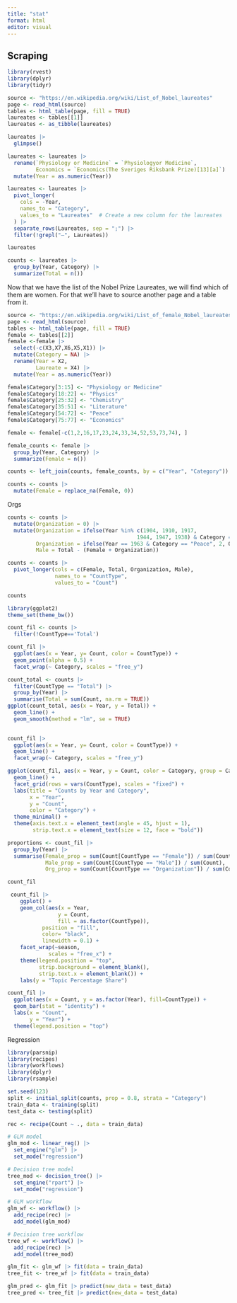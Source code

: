 ```yaml
---
title: "stat"
format: html
editor: visual
---
```


## Scraping

```r
library(rvest)
library(dplyr)
library(tidyr)
```

```r
source <- "https://en.wikipedia.org/wiki/List_of_Nobel_laureates"
page <- read_html(source)
tables <- html_table(page, fill = TRUE)
laureates <- tables[[1]]
laureates <- as_tibble(laureates)
```

```r
laureates |>
  glimpse()
```

```r
laureates <- laureates |>
  rename(`Physiology or Medicine` = `Physiologyor Medicine`,
         Economics = `Economics(The Sveriges Riksbank Prize)[13][a]`) |>
  mutate(Year = as.numeric(Year))
```

```r
laureates <- laureates |>
  pivot_longer(
    cols = -Year, 
    names_to = "Category",
    values_to = "Laureates"  # Create a new column for the laureates
  ) |>
  separate_rows(Laureates, sep = ";") |>
  filter(!grepl("—", Laureates))
```

```r
laureates
```

```r
counts <- laureates |>
  group_by(Year, Category) |>
  summarize(Total = n())
```

Now that we have the list of the Nobel Prize Laureates, we will find which of them are women. For that we'll have to source another page and a table from it.

```r
source <- "https://en.wikipedia.org/wiki/List_of_female_Nobel_laureates"
page <- read_html(source)
tables <- html_table(page, fill = TRUE)
female <- tables[[2]]
female <-female |>
  select(-c(X3,X7,X6,X5,X1)) |>
  mutate(Category = NA) |>
  rename(Year = X2,
         Laureate = X4) |>
  mutate(Year = as.numeric(Year))
```

```r
female$Category[3:15] <- "Physiology or Medicine"
female$Category[18:22] <- "Physics"
female$Category[25:32] <- "Chemistry"
female$Category[35:51] <- "Literature"
female$Category[54:72] <- "Peace"
female$Category[75:77] <- "Economics"

female <- female[-c(1,2,16,17,23,24,33,34,52,53,73,74), ]
```

```r
female_counts <- female |>
  group_by(Year, Category) |>
  summarize(Female = n())
```

```r
counts <- left_join(counts, female_counts, by = c("Year", "Category"))
```

```r
counts <- counts |>
  mutate(Female = replace_na(Female, 0))
```

Orgs

```r
counts <- counts |>
  mutate(Organization = 0) |>
  mutate(Organization = ifelse(Year %in% c(1904, 1910, 1917,
                                         1944, 1947, 1938) & Category == "Peace", 1, Organization),
         Organization = ifelse(Year == 1963 & Category == "Peace", 2, Organization),
         Male = Total - (Female + Organization)) 
```

```r
counts <- counts |>
  pivot_longer(cols = c(Female, Total, Organization, Male), 
               names_to = "CountType", 
               values_to = "Count")
```

```r
counts
```

```r
library(ggplot2)
theme_set(theme_bw())
```

```r
count_fil <- counts |>
  filter(!CountType=='Total')
```

```r
count_fil |>
  ggplot(aes(x = Year, y= Count, color = CountType)) +
  geom_point(alpha = 0.5) +
  facet_wrap(~ Category, scales = "free_y")
```

```r
count_total <- counts |>
  filter(CountType == "Total") |>
  group_by(Year) |>
  summarise(Total = sum(Count, na.rm = TRUE))
ggplot(count_total, aes(x = Year, y = Total)) +
  geom_line() +
  geom_smooth(method = "lm", se = TRUE)
  
```

```r
count_fil |>
  ggplot(aes(x = Year, y= Count, color = CountType)) +
  geom_line() +
  facet_wrap(~ Category, scales = "free_y")
```

```r
ggplot(count_fil, aes(x = Year, y = Count, color = Category, group = Category)) +
  geom_line() +
  facet_grid(rows = vars(CountType), scales = "fixed") +
  labs(title = "Counts by Year and Category",
       x = "Year",
       y = "Count",
       color = "Category") +
  theme_minimal() +
  theme(axis.text.x = element_text(angle = 45, hjust = 1), 
        strip.text.x = element_text(size = 12, face = "bold")) 

```

```r
proportions <- count_fil |>
  group_by(Year) |>
  summarise(Female_prop = sum(Count[CountType == "Female"]) / sum(Count),
            Male_prop = sum(Count[CountType == "Male"]) / sum(Count),
            Org_prop = sum(Count[CountType == "Organization"]) / sum(Count))
```

```r
count_fil
```

```r
 count_fil |>
    ggplot() +
    geom_col(aes(x = Year,
                y = Count,
                fill = as.factor(CountType)),
           position = "fill", 
           color= "black", 
           linewidth = 0.1) +
    facet_wrap(~season, 
             scales = "free_x") +
    theme(legend.position = "top",
          strip.background = element_blank(),
          strip.text.x = element_blank()) +
    labs(y = "Topic Percentage Share")
```

```r
count_fil |>
  ggplot(aes(x = Count, y = as.factor(Year), fill=CountType)) +
  geom_bar(stat = "identity") +
  labs(x = "Count",
       y = "Year") +
  theme(legend.position = "top") 
```

Regression

```r
library(parsnip)
library(recipes)
library(workflows)
library(dplyr)
library(rsample)
```

```r
set.seed(123)  
split <- initial_split(counts, prop = 0.8, strata = "Category")
train_data <- training(split)
test_data <- testing(split)
```

```r
rec <- recipe(Count ~ ., data = train_data)
```

```r
# GLM model
glm_mod <- linear_reg() |>
  set_engine("glm") |>
  set_mode("regression")

# Decision tree model
tree_mod <- decision_tree() |>
  set_engine("rpart") |>
  set_mode("regression")
```

```r
# GLM workflow
glm_wf <- workflow() |>
  add_recipe(rec) |>
  add_model(glm_mod)

# Decision tree workflow
tree_wf <- workflow() |>
  add_recipe(rec) |>
  add_model(tree_mod)
```

```r
glm_fit <- glm_wf |> fit(data = train_data)
tree_fit <- tree_wf |> fit(data = train_data)
```

```r
glm_pred <- glm_fit |> predict(new_data = test_data)
tree_pred <- tree_fit |> predict(new_data = test_data)
```

```r

```
